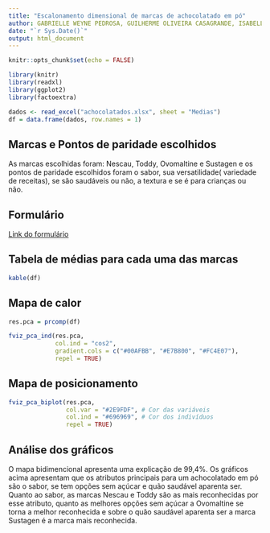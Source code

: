 ```yaml
---
title: "Escalonamento dimensional de marcas de achocolatado em pó"
author: GABRIELLE WEYNE PEDROSA, GUILHERME OLIVEIRA CASAGRANDE, ISABELLA FRANÇA VALLAND, LUCAS MARQUES BARROS FILGUEIRAS, PEDRO LUCAS GONÇALVES BARROS
date: "`r Sys.Date()`"
output: html_document
---
```


```r
knitr::opts_chunk$set(echo = FALSE)

library(knitr)
library(readxl)
library(ggplot2)
library(factoextra)

dados <- read_excel("achocolatados.xlsx", sheet = "Medias")
df = data.frame(dados, row.names = 1)
```

## Marcas e Pontos de paridade escolhidos

As marcas escolhidas foram: Nescau, Toddy, Ovomaltine e Sustagen e os pontos de paridade escolhidos foram o sabor, sua versatilidade( variedade de receitas), se são saudáveis ou não, a textura e se é para crianças ou não.

## Formulário

[Link do formulário](https://forms.gle/yem6tzsCnBq5fBidA)

## Tabela de médias para cada uma das marcas

```r
kable(df)
```

## Mapa de calor

```r
res.pca = prcomp(df)

fviz_pca_ind(res.pca, 
             col.ind = "cos2", 
             gradient.cols = c("#00AFBB", "#E7B800", "#FC4E07"), 
             repel = TRUE)
```

## Mapa de posicionamento

```r
fviz_pca_biplot(res.pca, 
                col.var = "#2E9FDF", # Cor das variáveis
                col.ind = "#696969", # Cor dos indivíduos
                repel = TRUE)
```

## Análise dos gráficos

O mapa bidimencional apresenta uma explicação de 99,4%. 
Os gráficos acima apresentam que os atributos principais para um achocolatado em pó são o sabor, se tem opções sem açúcar e quão saudável aparenta ser.
Quanto ao sabor, as marcas Nescau e Toddy são as mais reconhecidas por esse atributo, quanto as melhores opções sem açúcar a Ovomaltine se torna a melhor reconhecida e sobre o quão saudável aparenta ser a marca Sustagen é a marca mais reconhecida.